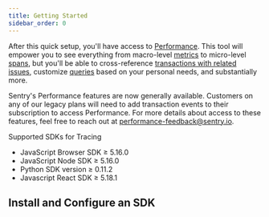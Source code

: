 ```yaml
---
title: Getting Started
sidebar_order: 0
---
```


After this quick setup, you'll have access to [Performance](/performance-monitoring/performance/). This tool will empower you to see everything from macro-level [metrics](/performance-monitoring/performance/metrics/) to micro-level [spans](/performance-monitoring/performance/event-detail/), but you'll be able to cross-reference [transactions with related issues](/performance-monitoring/performance/transaction-summary/), customize [queries](/performance-monitoring/discover-queries/query-builder/) based on your personal needs, and substantially more.

<Alert>
<markdown>

Sentry's Performance features are now generally available. Customers on any of our legacy plans will need to add transaction events to their subscription to access Performance. For more details about access to these features, feel free to reach out at [performance-feedback@sentry.io](mailto:performance-feedback@sentry.io).

Supported SDKs for Tracing
- JavaScript Browser SDK ≥ 5.16.0
- JavaScript Node SDK ≥ 5.16.0
- Python SDK version ≥ 0.11.2
- Javascript React SDK ≥ 5.18.1

</markdown>
</Alert>

## Install and Configure an SDK

<PlatformContent includePath="performance-monitoring/configuration" />
